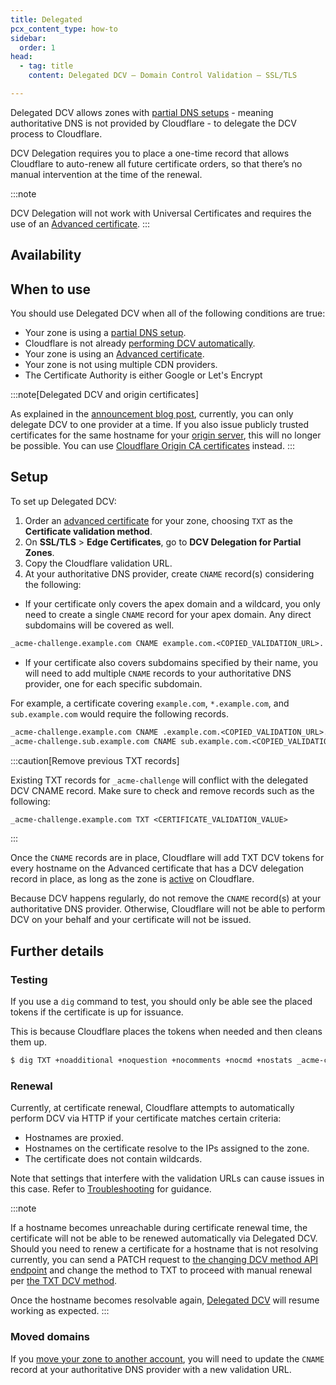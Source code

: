 ```yaml
---
title: Delegated
pcx_content_type: how-to
sidebar:
  order: 1
head:
  - tag: title
    content: Delegated DCV — Domain Control Validation — SSL/TLS

---
```



Delegated DCV allows zones with [partial DNS setups](/dns/zone-setups/partial-setup/) - meaning authoritative DNS is not provided by Cloudflare - to delegate the DCV process to Cloudflare.

DCV Delegation requires you to place a one-time record that allows Cloudflare to auto-renew all future certificate orders, so that there’s no manual intervention at the time of the renewal.

:::note

DCV Delegation will not work with Universal Certificates and requires the use of an [Advanced certificate](/ssl/edge-certificates/advanced-certificate-manager/). 
:::

## Availability

<FeatureTable id="ssl.delegated_dcv" />

## When to use

You should use Delegated DCV when all of the following conditions are true:

* Your zone is using a [partial DNS setup](/dns/zone-setups/partial-setup/).
* Cloudflare is not already [performing DCV automatically](/ssl/edge-certificates/changing-dcv-method/).
* Your zone is using an [Advanced certificate](/ssl/edge-certificates/advanced-certificate-manager/).
* Your zone is not using multiple CDN providers.
* The Certificate Authority is either Google or Let's Encrypt

:::note[Delegated DCV and origin certificates]

As explained in the [announcement blog post](https://blog.cloudflare.com/introducing-dcv-delegation/), currently, you can only delegate DCV to one provider at a time. If you also issue publicly trusted certificates for the same hostname for your [origin server](/ssl/concepts/#origin-certificate), this will no longer be possible. You can use [Cloudflare Origin CA certificates](/ssl/origin-configuration/origin-ca/) instead. 
:::

## Setup

To set up Delegated DCV:

1. Order an [advanced certificate](/ssl/edge-certificates/advanced-certificate-manager/manage-certificates/) for your zone, choosing `TXT` as the **Certificate validation method**.
2. On **SSL/TLS** > **Edge Certificates**, go to **DCV Delegation for Partial Zones**.
3. Copy the Cloudflare validation URL.
4. At your authoritative DNS provider, create `CNAME` record(s) considering the following:

* If your certificate only covers the apex domain and a wildcard, you only need to create a single `CNAME` record for your apex domain. Any direct subdomains will be covered as well.

<Example>

```txt
_acme-challenge.example.com CNAME example.com.<COPIED_VALIDATION_URL>.
```

</Example>

* If your certificate also covers subdomains specified by their name, you will need to add multiple `CNAME` records to your authoritative DNS provider, one for each specific subdomain.

<Example>

For example, a certificate covering `example.com`, `*.example.com`, and `sub.example.com` would require the following records.

```txt
_acme-challenge.example.com CNAME .example.com.<COPIED_VALIDATION_URL>.
_acme-challenge.sub.example.com CNAME sub.example.com.<COPIED_VALIDATION_URL>.
```

</Example>

:::caution[Remove previous TXT records]

Existing TXT records for `_acme-challenge` will conflict with the delegated DCV CNAME record. Make sure to check and remove records such as the following:

```txt
_acme-challenge.example.com TXT <CERTIFICATE_VALIDATION_VALUE>
```


:::

Once the `CNAME` records are in place, Cloudflare will add TXT DCV tokens for every hostname on the Advanced certificate that has a DCV delegation record in place, as long as the zone is [active](/dns/zone-setups/reference/domain-status/) on Cloudflare.

Because DCV happens regularly, do not remove the `CNAME` record(s) at your authoritative DNS provider. Otherwise, Cloudflare will not be able to perform DCV on your behalf and your certificate will not be issued.

## Further details

### Testing

If you use a `dig` command to test, you should only be able see the placed tokens if the certificate is up for issuance.

This is because Cloudflare places the tokens when needed and then cleans them up.

```sh
$ dig TXT +noadditional +noquestion +nocomments +nocmd +nostats _acme-challenge.example.com. @1.1.1.1_acme-challenge.example.com. 3600    IN    CNAME    example.com.<COPIED_VALIDATION_URL>
```

### Renewal

Currently, at certificate renewal, Cloudflare attempts to automatically perform DCV via HTTP if your certificate matches certain criteria:

* Hostnames are proxied.
* Hostnames on the certificate resolve to the IPs assigned to the zone.
* The certificate does not contain wildcards.

Note that settings that interfere with the validation URLs can cause issues in this case. Refer to [Troubleshooting](/ssl/edge-certificates/changing-dcv-method/troubleshooting/) for guidance.

:::note

If a hostname becomes unreachable during certificate renewal time, the certificate will not be able to be renewed automatically via Delegated DCV. Should you need to renew a certificate for a hostname that is not resolving currently, you can send a PATCH request to [the changing DCV method API endpoint](/api/operations/ssl-verification-edit-ssl-certificate-pack-validation-method) and change the method to TXT to proceed with manual renewal per [the TXT DCV method](/ssl/edge-certificates/changing-dcv-method/methods/txt/).

Once the hostname becomes resolvable again, [Delegated DCV](/ssl/edge-certificates/changing-dcv-method/methods/delegated-dcv/) will resume working as expected. 
:::

### Moved domains

If you [move your zone to another account](/fundamentals/setup/manage-domains/move-domain/), you will need to update the `CNAME` record at your authoritative DNS provider with a new validation URL.
